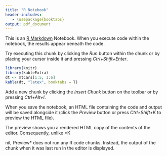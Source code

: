 ```yaml
---
title: "R Notebook"
header-includes:
   - \usepackage{booktabs}
output: pdf_document
---
```


This is an [R Markdown](http://rmarkdown.rstudio.com) Notebook. When you execute code within the notebook, the results appear beneath the code. 

Try executing this chunk by clicking the *Run* button within the chunk or by placing your cursor inside it and pressing *Ctrl+Shift+Enter*. 

```r
library(knitr)
library(kableExtra)
dt <- mtcars[1:5, 1:6]
kable(dt, "latex", booktabs = T)
```

Add a new chunk by clicking the *Insert Chunk* button on the toolbar or by pressing *Ctrl+Alt+I*.

When you save the notebook, an HTML file containing the code and output will be saved alongside it (click the *Preview* button or press *Ctrl+Shift+K* to preview the HTML file).

The preview shows you a rendered HTML copy of the contents of the editor. Consequently, unlike *K\begin{verbatim}

\end{verbatim}nit*, *Preview* does not run any R code chunks. Instead, the output of the chunk when it was last run in the editor is displayed.
